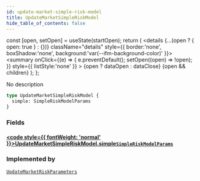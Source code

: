 ```yaml
---
id: update-market-simple-risk-model
title: UpdateMarketSimpleRiskModel
hide_table_of_contents: false
---
```







  const [open, setOpen] = useState(startOpen);
  return (
    <details {...(open ? { open: true } : {})} className="details" style={{ border:'none', boxShadow:'none', background:'var(--ifm-background-color)' }}>
      <summary
        onClick={(e) => {
          e.preventDefault();
          setOpen((open) => !open);
        }}
        style={{ listStyle:'none' }}
      >
      {open ? dataOpen : dataClose}
      </summary>
      {open && children}
    </details>
  );
};




No description


```graphql
type UpdateMarketSimpleRiskModel {
  simple: SimpleRiskModelParams
}
```


### Fields

#### [<code style={{ fontWeight: 'normal' }}>UpdateMarketSimpleRiskModel.<b>simple</b></code>](#)<Bullet />[`SimpleRiskModelParams`](/testnet/api/graphql/objects/simple-risk-model-params) <Badge class="secondary" text="object"/>
> 
> 



### Implemented by

[`UpdateMarketRiskParameters`](/testnet/api/graphql/unions/update-market-risk-parameters)  <Badge class="secondary" text="union"/>

